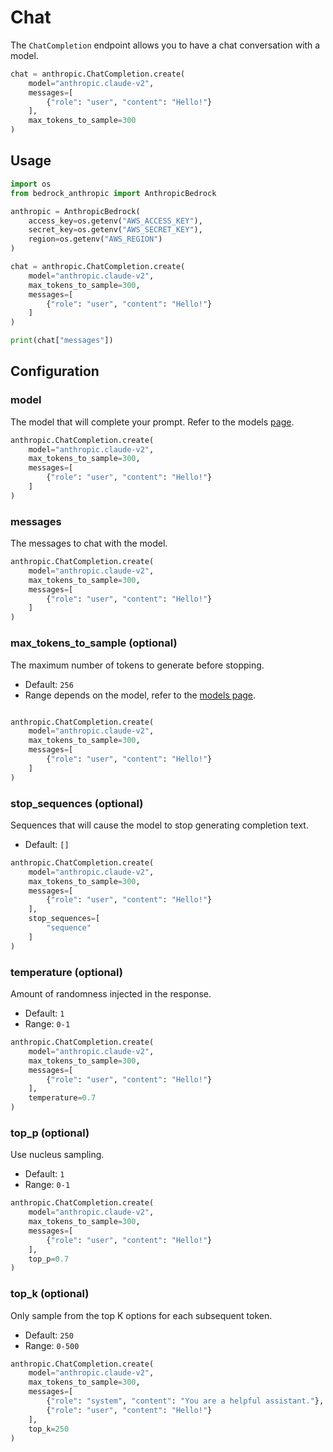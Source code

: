 # Chat

The `ChatCompletion` endpoint allows you to have a chat conversation with a model.

```python
chat = anthropic.ChatCompletion.create(
    model="anthropic.claude-v2",
    messages=[
        {"role": "user", "content": "Hello!"}
    ],
    max_tokens_to_sample=300
)
```

## Usage

```python
import os
from bedrock_anthropic import AnthropicBedrock

anthropic = AnthropicBedrock(
    access_key=os.getenv("AWS_ACCESS_KEY"),
    secret_key=os.getenv("AWS_SECRET_KEY"),
    region=os.getenv("AWS_REGION")
)

chat = anthropic.ChatCompletion.create(
    model="anthropic.claude-v2",
    max_tokens_to_sample=300,
    messages=[
        {"role": "user", "content": "Hello!"}
    ]
)

print(chat["messages"])
```

## Configuration

### model

The model that will complete your prompt. Refer to the models [page](/python/models).

```python {2}
anthropic.ChatCompletion.create(
    model="anthropic.claude-v2",
    max_tokens_to_sample=300,
    messages=[
        {"role": "user", "content": "Hello!"}
    ]
)
```

### messages

The messages to chat with the model.

```python {4-7}
anthropic.ChatCompletion.create(
    model="anthropic.claude-v2",
    max_tokens_to_sample=300,
    messages=[
        {"role": "user", "content": "Hello!"}
    ]
)
```

### max_tokens_to_sample (optional)

The maximum number of tokens to generate before stopping.

- Default: `256`
- Range depends on the model, refer to the [models page](/python/models).

```python {3}

anthropic.ChatCompletion.create(
    model="anthropic.claude-v2",
    max_tokens_to_sample=300,
    messages=[
        {"role": "user", "content": "Hello!"}
    ]
)
```

### stop_sequences (optional)

Sequences that will cause the model to stop generating completion text.

- Default: `[]`

```python {8-10}
anthropic.ChatCompletion.create(
    model="anthropic.claude-v2",
    max_tokens_to_sample=300,
    messages=[
        {"role": "user", "content": "Hello!"}
    ],
    stop_sequences=[
        "sequence"
    ]
)
```

### temperature (optional)

Amount of randomness injected in the response.

- Default: `1`
- Range: `0-1`

```python {8}
anthropic.ChatCompletion.create(
    model="anthropic.claude-v2",
    max_tokens_to_sample=300,
    messages=[
        {"role": "user", "content": "Hello!"}
    ],
    temperature=0.7
)
```

### top_p (optional)

Use nucleus sampling.

- Default: `1`
- Range: `0-1`

```python {8}
anthropic.ChatCompletion.create(
    model="anthropic.claude-v2",
    max_tokens_to_sample=300,
    messages=[
        {"role": "user", "content": "Hello!"}
    ],
    top_p=0.7
)
```

### top_k (optional)

Only sample from the top K options for each subsequent token.

- Default: `250`
- Range: `0-500`

```python {8}
anthropic.ChatCompletion.create(
    model="anthropic.claude-v2",
    max_tokens_to_sample=300,
    messages=[
        {"role": "system", "content": "You are a helpful assistant."},
        {"role": "user", "content": "Hello!"}
    ],
    top_k=250
)
```
